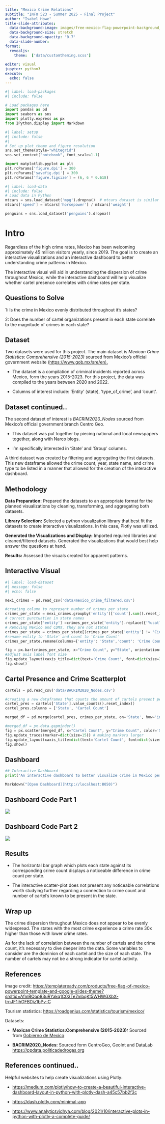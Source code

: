 ```yaml
---
title: "Mexico Crime Relations"
subtitle: "INFO 523 - Summer 2025 - Final Project"
author: "Isabel Howe"
title-slide-attributes: 
  data-background-image: images/free-mexico-flag-powerpoint-background_300x300.avif
  data-background-size: stretch
  data-background-opacity: "0.7"
  data-slide-number:
format:
  revealjs:
    theme:  ['data/customtheming.scss']
  
editor: visual
jupyter: python3
execute:
  echo: false
---
```


```python
#| label: load-packages
#| include: false

# Load packages here
import pandas as pd
import seaborn as sns
import plotly.express as px
from IPython.display import Markdown

```

```python
#| label: setup
#| include: false
#| 
# Set up plot theme and figure resolution
sns.set_theme(style="whitegrid")
sns.set_context("notebook", font_scale=1.1)

import matplotlib.pyplot as plt
plt.rcParams['figure.dpi'] = 300
plt.rcParams['savefig.dpi'] = 300
plt.rcParams['figure.figsize'] = (6, 6 * 0.618)
```

```python
#| label: load-data
#| include: false
# Load data in Python
mtcars = sns.load_dataset('mpg').dropna()  # mtcars dataset is similar to the mpg dataset from seaborn
mtcars['speed'] = mtcars['horsepower'] / mtcars['weight']

penguins = sns.load_dataset('penguins').dropna()
```

# Intro

Regardless of the high crime rates, Mexico has been welcoming approximately 45 million visitors yearly, since 2019. The goal is to create an interactive visualizations and an interactive dashboard to better understanding crime patterns in Mexico.

The interactive visual will aid in understanding the dispersion of crime throughout Mexico, while the interactive dashboard will help visualize whether cartel presence correlates with crime rates per state.

## Questions to Solve

1: Is the crime in Mexico evenly distributed throughout it's states?

2: Does the number of cartel organizations present in each state correlate to the magnitude of crimes in each state?

## Dataset

Two datasets were used for this project. The main dataset is *Mexican Crime Statistics: Comprehensive (2015-2023)* sourced from Mexico's official government website (<https://www.gob.mx/sre/en).>

-   The dataset is a compilation of criminal incidents reported across Mexico, form the years 2015-2023. For this project, the data was compiled to the years between 2020 and 2022.

-   Columns of interest include: 'Entity' (state), 'type_of_crime', and 'count'.

## Dataset continued..

The second dataset of interest is *BACRIM2020_Nodes* sourced from Mexico's official government branch Centro Geo.

-   This dataset was put together by piecing national and local newspapers together, along with Narco blogs.

-   I'm specifically interested in 'State' and 'Group' columns.

A third dataset was created by filtering and aggregating the first datasets. This new dataframe allowed the crime count, year, state name, and crime type to be listed in a manner that allowed for the creation of the interactive dashboard.

## Methodology

**Data Preparation:** Prepared the datasets to an appropriate format for the planned visualizations by cleaning, transforming, and aggregating both datasets.

**Library Selection:** Selected a python visualization library that best fit the datasets to create interactive visualizations. In this case, Plotly was utilized.

**Generated the Visualizations and Display:** Imported required libraries and cleaned/filtered datasets. Generated the visualizations that would best help answer the questions at hand.

**Results:** Assessed the visuals created for apparent patterns.

## Interactive Visual

```python
#| label: load-dataset
#| message: false
#| echo: false

mexi_crimes = pd.read_csv('data/mexico_crime_filtered.csv')

#creating column to represent number of crimes per state
crimes_per_state = mexi_crimes.groupby('entity')['count'].sum().reset_index()
# correct punctuation in state names
crimes_per_state['entity'] =crimes_per_state['entity'].replace({'Yucat?n': 'Yucatán', 'Quer?taro': 'Querétaro', 'Michoac?n de Ocampo': 'Michoacán', 'Nuevo Le?n': 'Nuevo León', 'San Luis Potos?': 'San Luis Potosí', 'Veracruz de Ignacio de la Llave' : 'Veracruz'}) 
# Removing Mexico and CDMX, they are not states
crimes_per_state = crimes_per_state[(crimes_per_state['entity'] != 'Ciudad de M?xico') &(crimes_per_state['entity'] != 'M?xico') & (crimes_per_state['entity'] != 'Aguascalientes')]
#rename entity to 'State' and count to 'Crime Count'
crimes_per_state.rename(columns={'entity': 'State','count': 'Crime Count'}, inplace = True)

fig = px.bar(crimes_per_state, x="Crime Count", y="State", orientation='h')  # create the horizontal bar graph
#adjust axis label font size
fig.update_layout(xaxis_title=dict(text='Crime Count', font=dict(size=28)), yaxis_title=dict(text='State', font=dict(size=28)))
fig.show()

```

## Cartel Presence and Crime Scatterplot

```python
cartels = pd.read_csv('data/BACRIM2020_Nodes.csv')

#creating a new dataframes that counts the amount of cartels present per state
cartel_pres = cartels['State'].value_counts().reset_index()
cartel_pres.columns = ['State', 'Cartel Count']

merged_df = pd.merge(cartel_pres, crimes_per_state, on='State', how='inner')

#merged_df = px.data.gapminder()
fig = px.scatter(merged_df, x="Cartel Count", y="Crime Count", color='State')
fig.update_traces(marker=dict(size=15)) # making markers larger
fig.update_layout(xaxis_title=dict(text='Cartel Count', font=dict(size=28)), yaxis_title=dict(text='Crime Count', font=dict(size=28)))
fig.show()


```

## Dashboard

```python
## Interactive Dashboard
print('An interactive dashboard to better visualize crime in Mexico per State')

Markdown("[Open Dashboard](http://localhost:8050)")


```

## Dashboard Code Part 1

![](images/Dash_code_1.png)

## Dashboard Code Part 2

![](images/Dash_code_2.png)

## Results

-   The horizontal bar graph which plots each state against its corresponding crime count displays a noticeable difference in crime count per state.

-   The interactive scatter-plot does not present any noticeable correlations worth studying further regarding a connection to crime count and number of cartel's known to be present in the state.

## Wrap up

The crime dispersion throughout Mexico does not appear to be evenly widespread. The states with the most crime experience a crime rate 30x higher than those with lower crime rates.

As for the lack of correlation between the number of cartels and the crime count, it's necessary to dive deeper into the data. Some variables to consider are the dominion of each cartel and the size of each state. The number of cartels may not be a strong indicator for cartel activity.

## References

Image credit: <https://templateready.com/products/free-flag-of-mexico-powerpoint-template-and-google-slides-theme?srsltid=AfmBOop83uRYakq1C03Te7mbqKt5WHWGXbX-trnJF1ihOFBDiz1bPv-C>

Tourism statistics: <https://roadgenius.com/statistics/tourism/mexico/>

Datasets:

-   **Mexican Crime Statistics:Comprehensive (2015-2023):** Sourced from [Gobierno de Mexico](https://www.gob.mx/sesnsp/acciones-y-programas/datos-abiertos-de-incidencia-delictiva)

-   **BACRIM2020_Nodes:** Sourced form CentroGeo, GeoInt and DataLab [https://ppdata.politicadedrogas.org](https://ppdata.politicadedrogas.org/)

## References continued..

Helpful websites to help create visualizations using Plotly:

-   <https://medium.com/plotly/how-to-create-a-beautiful-interactive-dashboard-layout-in-python-with-plotly-dash-a45c57bb2f3c>

-   <https://dash.plotly.com/minimal-app>

-   <https://www.analyticsvidhya.com/blog/2021/10/interactive-plots-in-python-with-plotly-a-complete-guide/>